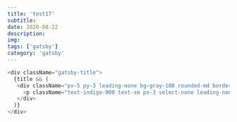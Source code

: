 ---
title: 'test17'
subtitle: 
date: 2020-08-22
description: 
img: 
tags: ['gatsby']
category: 'gatsby'
---

<lorem />

```js title=gatsby-config.js light=true
<div className="gatsby-title">
  {title && (
   <div className="px-5 py-3 leading-none bg-gray-100 rounded-md border-b border-gray-200">
     <p className="text-indigo-900 text-sm px-3 select-none leading-none">{title}</p>
   </div>
  )}
</div>
```
